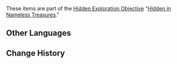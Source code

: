 {{Item Infobox
|id           = 100532
|type         = Quest Items
|image        = Item Box.png
|description  = Anonymous treasure acquired at (Qingxu Pool/Lingju Pass/Dunyu Ruins). There is a pattern of unknown significance on the outside. Perhaps you could get someone in Liyue Harbor with an interest in antique to take a look at it.
|source1      = [[Qingxu Pool]]
|source2      = [[Lingju Pass]]
|source3      = [[Dunyu Ruins]]
}}
These items are part of the [[Hidden Exploration Objective]] "[[Hidden in Nameless Treasures]]."

==Other Languages==
{{Other Languages
|default_hidden = 1
|en      = Nameless Treasure
|zhs     = 无名的宝藏
|zhs_rm  = Wúmíng de Bǎozàng
|zht     = 無名的寶藏
|zht_rm  = Wúmíng de Bǎozàng
|ja      = 無名の宝蔵
|ja_rm   = Mumei no Houzou
|ko      = 무명의 보물
|ko_rm   = Mumyeong-ui Bomul
|es      = Tesoro sin nombre
|fr      = Trésor anonyme
|ru      = Безымянное сокровище
|th      = สมบัตินิรนาม
|th_rm   = 
|vi      = Kho báu vô danh
|de      = Namenloser Schatz
|id      = Harta Tanpa Nama
|pt      = Tesouro Sem Nome
|tr      = İsimsiz Hazine
|it      = Tesoro anonimo
}}

==Change History==
{{Change History|1.0}}